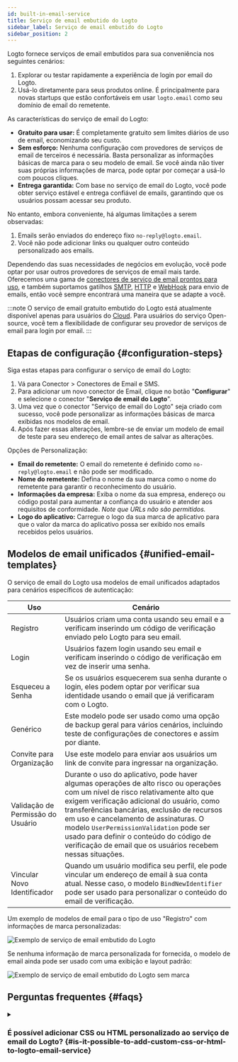 ```yaml
---
id: built-in-email-service
title: Serviço de email embutido do Logto
sidebar_label: Serviço de email embutido do Logto
sidebar_position: 2
---
```



Logto fornece serviços de email embutidos para sua conveniência nos seguintes cenários:

1. Explorar ou testar rapidamente a experiência de login por email do Logto.
2. Usá-lo diretamente para seus produtos online. É principalmente para novas startups que estão confortáveis em usar `logto.email` como seu domínio de email do remetente.

As características do serviço de email do Logto:

- **Gratuito para usar:** É completamente gratuito sem limites diários de uso de email, economizando seu custo.
- **Sem esforço:** Nenhuma configuração com provedores de serviços de email de terceiros é necessária. Basta personalizar as informações básicas de marca para o seu modelo de email. Se você ainda não tiver suas próprias informações de marca, pode optar por começar a usá-lo com poucos cliques.
- **Entrega garantida:** Com base no serviço de email do Logto, você pode obter serviço estável e entrega confiável de emails, garantindo que os usuários possam acessar seu produto.

No entanto, embora conveniente, há algumas limitações a serem observadas:

1. Emails serão enviados do endereço fixo `no-reply@logto.email`.
2. Você não pode adicionar links ou qualquer outro conteúdo personalizado aos emails.

Dependendo das suas necessidades de negócios em evolução, você pode optar por usar outros provedores de serviços de email mais tarde. Oferecemos uma gama de [conectores de serviço de email prontos para uso](/connectors/email-connectors#popular-email-providers), e também suportamos gatilhos [SMTP](/integrations/smtp), [HTTP](/integrations/http-email) e [WebHook](/developers/webhooks) para envio de emails, então você sempre encontrará uma maneira que se adapte a você.

:::note
O serviço de email gratuito embutido do Logto está atualmente disponível apenas para usuários do [Cloud](https://cloud.logto.io/). Para usuários do serviço Open-source, você tem a flexibilidade de configurar seu provedor de serviços de email para login por email.
:::

## Etapas de configuração \{#configuration-steps}

Siga estas etapas para configurar o serviço de email do Logto:

1. Vá para <CloudLink to="/connectors/passwordless">Conector > Conectores de Email e SMS</CloudLink>.
2. Para adicionar um novo conector de Email, clique no botão "**Configurar**" e selecione o conector "**Serviço de email do Logto**".
3. Uma vez que o conector "Serviço de email do Logto" seja criado com sucesso, você pode personalizar as informações básicas de marca exibidas nos modelos de email.
4. Após fazer essas alterações, lembre-se de enviar um modelo de email de teste para seu endereço de email antes de salvar as alterações.

Opções de Personalização:

- **Email do remetente:** O email do remetente é definido como `no-reply@logto.email` e não pode ser modificado.
- **Nome do remetente:** Defina o nome da sua marca como o nome do remetente para garantir o reconhecimento do usuário.
- **Informações da empresa:** Exiba o nome da sua empresa, endereço ou código postal para aumentar a confiança do usuário e atender aos requisitos de conformidade. _Note que URLs não são permitidos._
- **Logo do aplicativo:** Carregue o logo da sua marca de aplicativo para que o valor da marca do aplicativo possa ser exibido nos emails recebidos pelos usuários.

## Modelos de email unificados \{#unified-email-templates}

O serviço de email do Logto usa modelos de email unificados adaptados para cenários específicos de autenticação:

| Uso                               | Cenário                                                                                                                                                                                                                                                                                                                                                                                                                     |
| --------------------------------- | --------------------------------------------------------------------------------------------------------------------------------------------------------------------------------------------------------------------------------------------------------------------------------------------------------------------------------------------------------------------------------------------------------------------------- |
| Registro                          | Usuários criam uma conta usando seu email e a verificam inserindo um código de verificação enviado pelo Logto para seu email.                                                                                                                                                                                                                                                                                               |
| Login                             | Usuários fazem login usando seu email e verificam inserindo o código de verificação em vez de inserir uma senha.                                                                                                                                                                                                                                                                                                            |
| Esqueceu a Senha                  | Se os usuários esquecerem sua senha durante o login, eles podem optar por verificar sua identidade usando o email que já verificaram com o Logto.                                                                                                                                                                                                                                                                           |
| Genérico                          | Este modelo pode ser usado como uma opção de backup geral para vários cenários, incluindo teste de configurações de conectores e assim por diante.                                                                                                                                                                                                                                                                          |
| Convite para Organização          | Use este modelo para enviar aos usuários um link de convite para ingressar na organização.                                                                                                                                                                                                                                                                                                                                  |
| Validação de Permissão do Usuário | Durante o uso do aplicativo, pode haver algumas operações de alto risco ou operações com um nível de risco relativamente alto que exigem verificação adicional do usuário, como transferências bancárias, exclusão de recursos em uso e cancelamento de assinaturas. O modelo `UserPermissionValidation` pode ser usado para definir o conteúdo do código de verificação de email que os usuários recebem nessas situações. |
| Vincular Novo Identificador       | Quando um usuário modifica seu perfil, ele pode vincular um endereço de email à sua conta atual. Nesse caso, o modelo `BindNewIdentifier` pode ser usado para personalizar o conteúdo do email de verificação.                                                                                                                                                                                                              |

Um exemplo de modelos de email para o tipo de uso "Registro" com informações de marca personalizadas:

<img src={emailServiceTemplateSampleImage} alt="Exemplo de serviço de email embutido do Logto" />

Se nenhuma informação de marca personalizada for fornecida, o modelo de email ainda pode ser usado com uma exibição e layout padrão:

<img
  src={emailServiceTemplateSampleWithoutBrandingImage}
  alt="Exemplo de serviço de email embutido do Logto sem marca"
/>

## Perguntas frequentes \{#faqs}

<details>
<summary>

### É possível adicionar CSS ou HTML personalizado ao serviço de email do Logto? \{#is-it-possible-to-add-custom-css-or-html-to-logto-email-service}

</summary>

O serviço de email embutido do Logto não suporta CSS ou HTML personalizado. Você só pode modificar elementos genéricos de marca. Essa restrição está em vigor para manter a estabilidade do serviço de email embutido, já que todos os locatários compartilham o mesmo endereço IP e endereço do remetente. Para mais detalhes, consulte "[Fatores para melhorar a entrega de email](https://blog.logto.io/verification-email-delivery#factors-to-improve-email-delivery)".

Para personalizar modelos de email, recomendamos usar outro conector de email, como AWS Direct Mail, SendGrid, Mailgun, Postmark ou SMTP.

</details>
